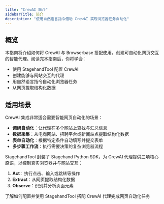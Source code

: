 ```yaml
---
title: "CrewAI 简介"
sidebarTitle: 简介
description: "使用自然语言指令借助 CrewAI 实现浏览器任务自动化"
---
```


## 概览

本指南将介绍如何将 CrewAI 与 Browserbase 搭配使用，创建可自动化网页交互的智能代理。阅读完本指南后，你将学会：

- 使用 StagehandTool 配置 CrewAI
- 创建能够与网站交互的代理
- 用自然语言指令自动化浏览器任务
- 从网页提取结构化数据

## 适用场景

CrewAI 集成非常适合需要智能网页自动化的场景：

- **调研自动化**：让代理在多个网站上查找与汇总信息
- **数据采集**：从电商网站、招聘平台或新闻站点提取结构化数据
- **表单自动化**：根据特定条件自动填写并提交表单
- **多步骤工作流**：执行需要决策的复杂浏览器流程

StagehandTool 封装了 Stagehand Python SDK，为 CrewAI 代理提供三项核心原语，以控制真实浏览器并与网站交互：

1. **Act**：执行点击、输入或跳转等操作
2. **Extract**：从网页提取结构化数据
3. **Observe**：识别并分析页面元素

<CardGroup cols={1}>
  <Card title="CrewAI Configuration" icon="gear" href="/zh/integrations/crew-ai/configuration">
    了解如何配置并使用 StagehandTool 搭配 CrewAI 代理完成网页自动化任务
  </Card>
</CardGroup>